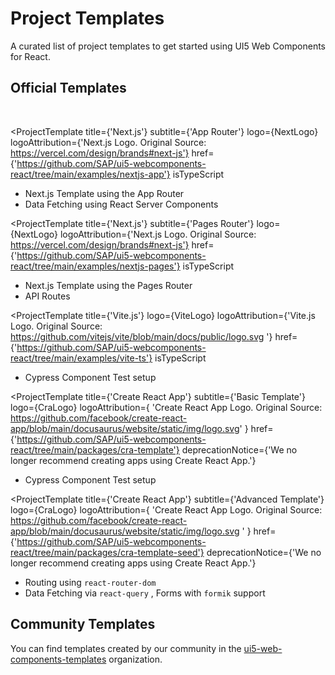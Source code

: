 
<Meta title="Project Templates" />

<TableOfContent />

# Project Templates

A curated list of project templates to get started using UI5 Web Components for React.

## Official Templates

<br />

<ProjectTemplate
  title={'Next.js'}
  subtitle={'App Router'}
  logo={NextLogo}
  logoAttribution={'Next.js Logo. Original Source: https://vercel.com/design/brands#next-js'}
  href={'https://github.com/SAP/ui5-webcomponents-react/tree/main/examples/nextjs-app'}
  isTypeScript
>
  <ul>
    <li>
      <Label>Next.js Template using the App Router</Label>
    </li>
    <li>
      <Label>Data Fetching using React Server Components</Label>
    </li>
  </ul>
</ProjectTemplate>

<ProjectTemplate
  title={'Next.js'}
  subtitle={'Pages Router'}
  logo={NextLogo}
  logoAttribution={'Next.js Logo. Original Source: https://vercel.com/design/brands#next-js'}
  href={'https://github.com/SAP/ui5-webcomponents-react/tree/main/examples/nextjs-pages'}
  isTypeScript
>
  <ul>
    <li>
      <Label>Next.js Template using the Pages Router</Label>
    </li>
    <li>
      <Label>API Routes</Label>
    </li>
  </ul>
</ProjectTemplate>

<ProjectTemplate
  title={'Vite.js'}
  logo={ViteLogo}
  logoAttribution={'Vite.js Logo. Original Source: https://github.com/vitejs/vite/blob/main/docs/public/logo.svg '}
  href={'https://github.com/SAP/ui5-webcomponents-react/tree/main/examples/vite-ts'}
  isTypeScript
>
  <ul>
    <li>
      <Label>Cypress Component Test setup</Label>
    </li>
  </ul>
</ProjectTemplate>

<ProjectTemplate
  title={'Create React App'}
  subtitle={'Basic Template'}
  logo={CraLogo}
  logoAttribution={
    'Create React App Logo. Original Source: https://github.com/facebook/create-react-app/blob/main/docusaurus/website/static/img/logo.svg'
  }
  href={'https://github.com/SAP/ui5-webcomponents-react/tree/main/packages/cra-template'}
  deprecationNotice={'We no longer recommend creating apps using Create React App.'}
>
  <ul>
    <li>
      <Label>Cypress Component Test setup</Label>
    </li>
  </ul>
</ProjectTemplate>

<ProjectTemplate
  title={'Create React App'}
  subtitle={'Advanced Template'}
  logo={CraLogo}
  logoAttribution={
    'Create React App Logo. Original Source: https://github.com/facebook/create-react-app/blob/main/docusaurus/website/static/img/logo.svg '
  }
  href={'https://github.com/SAP/ui5-webcomponents-react/tree/main/packages/cra-template-seed'}
  deprecationNotice={'We no longer recommend creating apps using Create React App.'}
>
  <ul>
    <li>
      <Label> Routing using</Label>
      <code>react-router-dom</code>
    </li>
    <li>
      <Label>Data Fetching via</Label>
      <code>react-query</code>
      <Label>, Forms with </Label>
      <code>formik</code>
      <Label>support</Label>
    </li>

  </ul>
</ProjectTemplate>

## Community Templates

You can find templates created by our community in the [ui5-web-components-templates](https://github.com/ui5-web-components-templates) organization.

<Footer />
